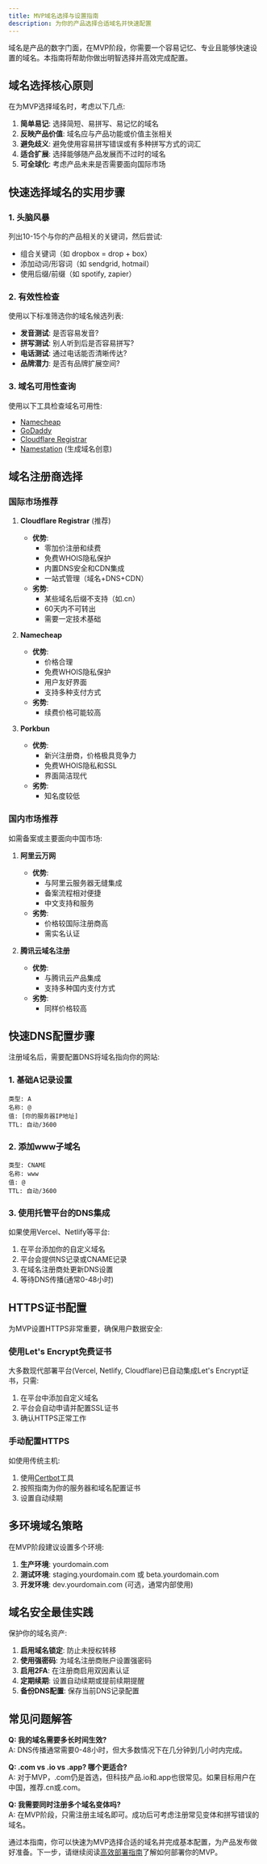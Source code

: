 ```yaml
---
title: MVP域名选择与设置指南
description: 为你的产品选择合适域名并快速配置
---
```



域名是产品的数字门面，在MVP阶段，你需要一个容易记忆、专业且能够快速设置的域名。本指南将帮助你做出明智选择并高效完成配置。

## 域名选择核心原则

在为MVP选择域名时，考虑以下几点:

1. **简单易记**: 选择简短、易拼写、易记忆的域名
2. **反映产品价值**: 域名应与产品功能或价值主张相关
3. **避免歧义**: 避免使用容易拼写错误或有多种拼写方式的词汇
4. **适合扩展**: 选择能够随产品发展而不过时的域名
5. **可全球化**: 考虑产品未来是否需要面向国际市场

## 快速选择域名的实用步骤

### 1. 头脑风暴

列出10-15个与你的产品相关的关键词，然后尝试:
- 组合关键词（如 dropbox = drop + box）
- 添加动词/形容词（如 sendgrid, hotmail）
- 使用后缀/前缀（如 spotify, zapier）

### 2. 有效性检查

使用以下标准筛选你的域名候选列表:
- **发音测试**: 是否容易发音?
- **拼写测试**: 别人听到后是否容易拼写?
- **电话测试**: 通过电话能否清晰传达?
- **品牌潜力**: 是否有品牌扩展空间?

### 3. 域名可用性查询

使用以下工具检查域名可用性:
- [Namecheap](https://www.namecheap.com/)
- [GoDaddy](https://www.godaddy.com/)
- [Cloudflare Registrar](https://www.cloudflare.com/products/registrar/)
- [Namestation](https://namestation.com/) (生成域名创意)

## 域名注册商选择

### 国际市场推荐

1. **Cloudflare Registrar** (推荐)
   - **优势**: 
     - 零加价注册和续费
     - 免费WHOIS隐私保护
     - 内置DNS安全和CDN集成
     - 一站式管理（域名+DNS+CDN）
   - **劣势**:
     - 某些域名后缀不支持（如.cn）
     - 60天内不可转出
     - 需要一定技术基础

2. **Namecheap**
   - **优势**:
     - 价格合理
     - 免费WHOIS隐私保护
     - 用户友好界面
     - 支持多种支付方式
   - **劣势**:
     - 续费价格可能较高

3. **Porkbun**
   - **优势**:
     - 新兴注册商，价格极具竞争力
     - 免费WHOIS隐私和SSL
     - 界面简洁现代
   - **劣势**:
     - 知名度较低

### 国内市场推荐

如需备案或主要面向中国市场:

1. **阿里云万网**
   - **优势**:
     - 与阿里云服务器无缝集成
     - 备案流程相对便捷
     - 中文支持和服务
   - **劣势**:
     - 价格较国际注册商高
     - 需实名认证

2. **腾讯云域名注册**
   - **优势**:
     - 与腾讯云产品集成
     - 支持多种国内支付方式
   - **劣势**:
     - 同样价格较高

## 快速DNS配置步骤

注册域名后，需要配置DNS将域名指向你的网站:

### 1. 基础A记录设置

```
类型: A
名称: @
值: [你的服务器IP地址]
TTL: 自动/3600
```

### 2. 添加www子域名

```
类型: CNAME
名称: www
值: @
TTL: 自动/3600
```

### 3. 使用托管平台的DNS集成

如果使用Vercel、Netlify等平台:

1. 在平台添加你的自定义域名
2. 平台会提供NS记录或CNAME记录
3. 在域名注册商处更新DNS设置
4. 等待DNS传播(通常0-48小时)

## HTTPS证书配置

为MVP设置HTTPS非常重要，确保用户数据安全:

### 使用Let's Encrypt免费证书

大多数现代部署平台(Vercel, Netlify, Cloudflare)已自动集成Let's Encrypt证书，只需:

1. 在平台中添加自定义域名
2. 平台会自动申请并配置SSL证书
3. 确认HTTPS正常工作

### 手动配置HTTPS

如使用传统主机:

1. 使用[Certbot](https://certbot.eff.org/)工具
2. 按照指南为你的服务器和域名配置证书
3. 设置自动续期

## 多环境域名策略

在MVP阶段建议设置多个环境:

1. **生产环境**: yourdomain.com
2. **测试环境**: staging.yourdomain.com 或 beta.yourdomain.com
3. **开发环境**: dev.yourdomain.com (可选，通常内部使用)

## 域名安全最佳实践

保护你的域名资产:

1. **启用域名锁定**: 防止未授权转移
2. **使用强密码**: 为域名注册商账户设置强密码
3. **启用2FA**: 在注册商启用双因素认证
4. **定期续期**: 设置自动续期或提前续期提醒
5. **备份DNS配置**: 保存当前DNS记录配置

## 常见问题解答

**Q: 我的域名需要多长时间生效?**  
A: DNS传播通常需要0-48小时，但大多数情况下在几分钟到几小时内完成。

**Q: .com vs .io vs .app? 哪个更适合?**  
A: 对于MVP，.com仍是首选，但科技产品.io和.app也很常见。如果目标用户在中国，推荐.cn或.com。

**Q: 我需要同时注册多个域名变体吗?**  
A: 在MVP阶段，只需注册主域名即可。成功后可考虑注册常见变体和拼写错误的域名。

通过本指南，你可以快速为MVP选择合适的域名并完成基本配置，为产品发布做好准备。下一步，请继续阅读[高效部署指南](/docs/launching/deployment-and-filing)了解如何部署你的MVP。

